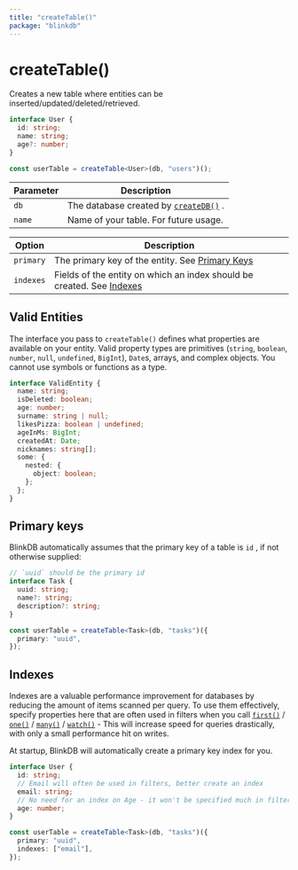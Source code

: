 ```yaml
---
title: "createTable()"
package: "blinkdb"
---
```


# createTable()

Creates a new table where entities can be inserted/updated/deleted/retrieved.

```ts
interface User {
  id: string;
  name: string;
  age?: number;
}

const userTable = createTable<User>(db, "users")();
```

| Parameter | Description                                        |
| --------- | -------------------------------------------------- |
| `db`      | The database created by [`createDB()`](createdb) . |
| `name`    | Name of your table. For future usage.              |

| Option    | Description                                                                       |
| --------- | --------------------------------------------------------------------------------- |
| `primary` | The primary key of the entity. See [Primary Keys](#primary-keys)                  |
| `indexes` | Fields of the entity on which an index should be created. See [Indexes](#indexes) |

## Valid Entities

The interface you pass to `createTable()` defines what properties are available on your entity.
Valid property types are primitives (`string`, `boolean`, `number`, `null`, `undefined`, `BigInt`), `Date`s,
arrays, and complex objects. You cannot use symbols or functions as a type.

```ts
interface ValidEntity {
  name: string;
  isDeleted: boolean;
  age: number;
  surname: string | null;
  likesPizza: boolean | undefined;
  ageInMs: BigInt;
  createdAt: Date;
  nicknames: string[];
  some: {
    nested: {
      object: boolean;
    };
  };
}
```

## Primary keys

BlinkDB automatically assumes that the primary key of a table is `id` , if not otherwise supplied:

```ts
// `uuid` should be the primary id
interface Task {
  uuid: string;
  name?: string;
  description?: string;
}

const userTable = createTable<Task>(db, "tasks")({
  primary: "uuid",
});
```

## Indexes

Indexes are a valuable performance improvement for databases by reducing the amount of items scanned per query.
To use them effectively, specify properties here that are often used in filters when you call
[`first()`](first) / [`one()`](one) / [`many()`](many) / [`watch()`](watch) -
This will increase speed for queries drastically, with only a small performance hit on writes.

At startup, BlinkDB will automatically create a primary key index for you.

```ts
interface User {
  id: string;
  // Email will often be used in filters, better create an index
  email: string;
  // No need for an index on Age - it won't be specified much in filters
  age: number;
}

const userTable = createTable<Task>(db, "tasks")({
  primary: "uuid",
  indexes: ["email"],
});
```
